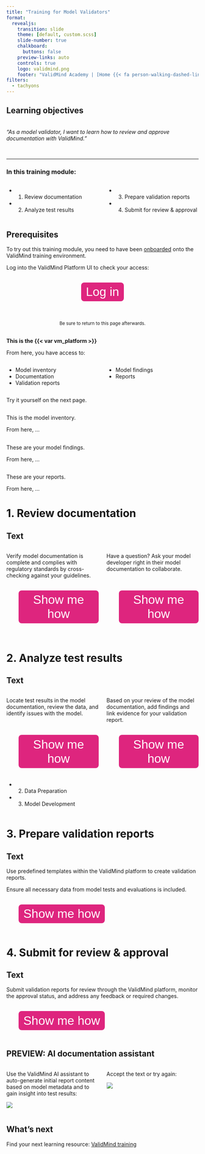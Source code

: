 ```yaml
---
title: "Training for Model Validators"
format:
  revealjs:
    transition: slide
    theme: [default, custom.scss]
    slide-number: true
    chalkboard: 
      buttons: false
    preview-links: auto
    controls: true
    logo: validmind.png
    footer: "ValidMind Academy | [Home {{< fa person-walking-dashed-line-arrow-right >}}](training-overview.html)"
filters:
  - tachyons
---
```


## Learning objectives

<br>
_"As a model validator, I want to learn how to review and approve documentation with ValidMind."_

<br><hr>

:::: {.f3}
### In this training module: 

::: {.columns}

::: {.column width="50%"}
- 1. Review documentation
- 2. Analyze test results
:::

::: {.column width="50%"}
- 3. Prepare validation reports
- 4. Submit for review & approval
:::

:::
::::

## Prerequisites

To try out this training module, you need to have been [onboarded](training-overview.html#onboarding) onto the ValidMind training environment.

Log into the ValidMind Platform UI to check your access:

<br><form method="get" action="https://app.prod.validmind.ai/" target="_blank" style="display: flex; justify-content: center;">
   <button type="submit" style="color: white; background-color: #de257e; border-radius: 8px; border: none; font-size: 32px; padding: 6.25px 12.5px; margin-bottom: 20px;">Log in<br></button>
</form>

<div style="text-align: center;">
  <br><small>Be sure to return to this page afterwards.</small>
</div>

<!--- 
[Log in](https://app.prod.validmind.ai/){.f2 .link-active .dim .ph3 .pv2 .br3 .mb2 .dib .white .bg-light-pink} 
--->

## {background-iframe="https://app.prod.validmind.ai"  background-interactive="true" data-preload="yes"} 

:::: {.fr .mv5 .pa5 .bg-light-pink .ba .b--black-20 .bw1 .br3 .near-black}
**This is the {{< var vm_platform >}}**

From here, you have access to: 

::: {.columns .f3}
::: {.column width="50%" .bl .pl3}
- Model inventory
- Documentation 
- Validation reports
:::

::: {.column width="50%" .pl3}
- Model findings
- Reports 
:::
:::

Try it yourself on the next page.

::::

## {background-iframe="https://app.prod.validmind.ai/model-inventory" background-interactive="true" data-preload="yes"}

:::: {.fr .f3 .mv7 .pa5 .bg-light-pink .ba .b--black-20 .bw1 .br3 .near-black}

This is the model inventory. 

From here, ...

::::

## {background-iframe="https://app.prod.validmind.ai/model-findings" background-interactive="true" data-preload="yes"}

:::: {.fr .mv7 .pa5 .bg-light-pink .ba .b--black-20 .bw1 .br3 .near-black}

These are your model findings. 

From here, ...

::::

## {background-iframe="https://app.prod.validmind.ai/reports" background-interactive="true" data-preload="yes"}


:::: {.fr .mv7 .pa5 .bg-light-pink .ba .b--black-20 .bw1 .br3 .near-black}

These are your reports.

From here, ...

::::

# 1. Review documentation

## {background-iframe="https://app.prod.validmind.ai/model-inventory" background-interactive="true" data-preload="yes"}

## Text 
:::: {.columns}

::: {.column width="50%"}
Verify model documentation is complete and complies with regulatory standards by cross-checking against your guidelines. 

:::

::: {.column width="50%"}
Have a question? Ask your model developer right in their model documentation to collaborate.
:::

::::

:::: {.columns}

::: {.column width="50%"}
<br><form method="get" action="../guide/review-model-documentation.html" target="_blank">
   <button type="submit" style="color: white; background-color: #de257e; border-radius: 8px; border: none; font-size: 32px; padding: 6.25px 12.5px; margin-left: 32px; margin-bottom: 20px;">Show me how</button>
</form>
:::

::: {.column width="50%"}
<br><form method="get" action="../guide/collaborate-with-others.html" target="_blank">
   <button type="submit" style="color: white; background-color: #de257e; border-radius: 8px; border: none; font-size: 32px; padding: 6.25px 12.5px; margin-left: 32px; margin-bottom: 20px;">Show me how</button>
</form>
:::

::::


# 2. Analyze test results

## Text

:::: {.columns}

::: {.column width="50%"}
Locate test results in the model documentation, review the data, and identify issues with the model. 
:::

::: {.column width="50%"}
Based on your review of the model documentation, add findings and link evidence for your validation report.
:::

:::

:::: {.columns}

::: {.column width="50%"}
<br><form method="get" action="../guide/review-model-documentation.html" target="_blank">
   <button type="submit" style="color: white; background-color: #de257e; border-radius: 8px; border: none; font-size: 32px; padding: 6.25px 12.5px; margin-left: 32px; margin-bottom: 20px;">Show me how</button>
</form>

::: {.callout-important appearance="minimal" title="Explore sections:"}
- 2. Data Preparation
- 3. Model Development
:::

:::

::: {.column width="50%"}
<br><form method="get" action="../guide/work-with-model-findings.html" target="_blank">
   <button type="submit" style="color: white; background-color: #de257e; border-radius: 8px; border: none; font-size: 32px; padding: 6.25px 12.5px; margin-left: 32px; margin-bottom: 20px;">Show me how</button>
</form>
:::

::::

#  3. Prepare validation reports

## Text 

Use predefined templates within the ValidMind platform to create validation reports. 

Ensure all necessary data from model tests and evaluations is included.

<br><form method="get" action="../guide/preparing-validation-reports.html" target="_blank">
   <button type="submit" style="color: white; background-color: #de257e; border-radius: 8px; border: none; font-size: 32px; padding: 6.25px 12.5px; margin-left: 32px; margin-bottom: 20px;">Show me how</button>
</form>

# 4. Submit for review & approval

## Text

Submit validation reports for review through the ValidMind platform, monitor the approval status, and address any feedback or required changes.

<br><form method="get" action="../guide/submit-for-approval.html" target="_blank">
   <button type="submit" style="color: white; background-color: #de257e; border-radius: 8px; border: none; font-size: 32px; padding: 6.25px 12.5px; margin-left: 32px; margin-bottom: 20px;">Show me how</button>
</form>

## PREVIEW: AI documentation assistant

:::: {.columns}

::: {.column width="50%"}
Use the ValidMind AI assistant to auto-generate initial report content based on model metadata and to gain insight into test results:

![](../releases/2024-may-22/323798334-b8cfb363-3dfb-4bfd-a638-cc728a2ad010.png)
:::

::: {.column width="50%"}
Accept the text or try again:

![](../releases/2024-may-22/323798341-a0da2945-34d8-4bba-ba7a-f41f542a8e11.png)
:::

:::

## What's next

Find your next learning resource: [ValidMind training](training-overview.html)
